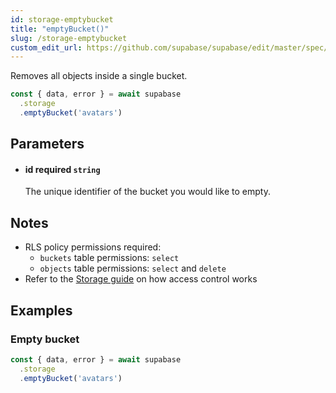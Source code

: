 ```yaml
---
id: storage-emptybucket
title: "emptyBucket()"
slug: /storage-emptybucket
custom_edit_url: https://github.com/supabase/supabase/edit/master/spec/supabase_js_v2.yml
---
```


Removes all objects inside a single bucket.

```js
const { data, error } = await supabase
  .storage
  .emptyBucket('avatars')
```


## Parameters


<ul className="method-list-group">
  
<li className="method-list-item">
  <h4 className="method-list-item-label">
    <span className="method-list-item-label-name">
      id
    </span>
    <span className="method-list-item-label-badge required">
      required
    </span>
    <span className="method-list-item-validation">
      <code>string</code>
    </span>
  </h4>
  <div class="method-list-item-description">

The unique identifier of the bucket you would like to empty.

  </div>
  
</li>

</ul>


## Notes

- RLS policy permissions required:
  - `buckets` table permissions: `select`
  - `objects` table permissions: `select` and `delete`
- Refer to the [Storage guide](/docs/guides/storage#access-control) on how access control works










## Examples

### Empty bucket



```js
const { data, error } = await supabase
  .storage
  .emptyBucket('avatars')
```